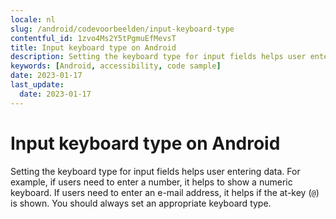 ```yaml
---
locale: nl
slug: /android/codevoorbeelden/input-keyboard-type
contentful_id: 1zvo4Ms2Y5tPgmuEfMevsT
title: Input keyboard type on Android
description: Setting the keyboard type for input fields helps user entering data.
keywords: [Android, accessibility, code sample]
date: 2023-01-17
last_update:
  date: 2023-01-17
---
```


# Input keyboard type on Android

Setting the keyboard type for input fields helps user entering data. For example, if users need to enter a number, it helps to show a numeric keyboard. If users need to enter an e-mail address, it helps if the at-key (`@`) is shown. You should always set an appropriate keyboard type.

<CodeSample id="input-keyboard-type" locale="nl" platform="android"/>

